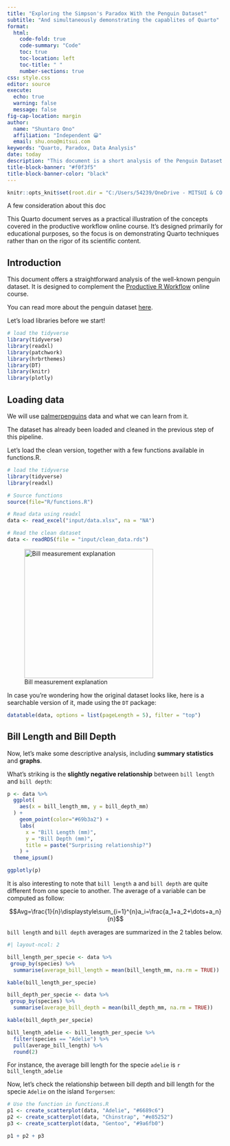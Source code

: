 ```yaml
---
title: "Exploring the Simpson's Paradox With the Penguin Dataset"
subtitle: "And simultaneously demonstrating the capablites of Quarto"
format: 
  html:
    code-fold: true
    code-summary: "Code"
    toc: true
    toc-location: left
    toc-title: " "
    number-sections: true
css: style.css
editor: source
execute:
  echo: true
  warning: false
  message: false
fig-cap-location: margin
author:
  name: "Shuntaro Ono"
  affiliation: "Independent 😀"
  email: shu.ono@mitsui.com
keywords: "Quarto, Paradox, Data Analysis"
date: today
description: "This document is a short analysis of the Penguin Dataset. It explores the relationship between bill length and bill depth and show how important it is to consider group effects."
title-block-banner: "#f0f3f5"
title-block-banner-color: "black"
---
```


```r
knitr::opts_knit$set(root.dir = "C:/Users/54239/OneDrive - MITSUI & CO., LTD/R/productive-r-workflow")
```

::: {.callout-caution collapse="true"}
A few consideration about this doc

This Quarto document serves as a practical illustration of the concepts covered in the productive workflow online course. It’s designed primarily for educational purposes, so the focus is on demonstrating Quarto techniques rather than on the rigor of its scientific content.
:::

## Introduction

This document offers a straightforward analysis of the well-known penguin dataset. It is designed to complement the [Productive R Workflow](https://www.productive-r-workflow.com/) online course.

You can read more about the penguin dataset [here](https://allisonhorst.github.io/palmerpenguins/).

Let’s load libraries before we start!

```r

# load the tidyverse
library(tidyverse)
library(readxl)
library(patchwork)
library(hrbrthemes)
library(DT)
library(knitr)
library(plotly)

```

## Loading data

We will use [palmerpenguins](https://allisonhorst.github.io/palmerpenguins/) data and what we can learn from it.

The dataset has already been loaded and cleaned in the previous step of this pipeline.

Let’s load the clean version, together with a few functions available in functions.R.

```r

# load the tidyverse
library(tidyverse)
library(readxl)

# Source functions
source(file="R/functions.R")

# Read data using readxl
data <- read_excel("input/data.xlsx", na = "NA")

# Read the clean dataset
data <- readRDS(file = "input/clean_data.rds")
```

![Bill measurement explanation](asset/culmen_depth.png){width="300"}

In case you're wondering how the original dataset looks like, here is a searchable version of it, made using the `DT` package:

```r
datatable(data, options = list(pageLength = 5), filter = "top")
```

## Bill Length and Bill Depth

Now, let's make some descriptive analysis, including <b>summary statistics</b> and <b>graphs</b>.

What's striking is the <b>slightly negative relationship</b> between `bill length` and `bill depth`:

```r

p <- data %>%
  ggplot(
    aes(x = bill_length_mm, y = bill_depth_mm)
  ) +
    geom_point(color="#69b3a2") +
    labs(
      x = "Bill Length (mm)",
      y = "Bill Depth (mm)",
      title = paste("Surprising relationship?")
    ) + 
  theme_ipsum()

ggplotly(p)

```

It is also interesting to note that `bill length` a and `bill depth` are quite different from one specie to another. The average of a variable can be computed as follow:

$$Avg=\frac{1}{n}\displaystyle\sum_{i=1}^{n}a_i=\frac{a_1+a_2+\dots+a_n}{n}$$

`bill length` and `bill depth` averages are summarized in the 2 tables below.

```r
#| layout-ncol: 2

bill_length_per_specie <- data %>%
 group_by(species) %>% 
  summarise(average_bill_length = mean(bill_length_mm, na.rm = TRUE))

kable(bill_length_per_specie)

bill_depth_per_specie <- data %>%
 group_by(species) %>% 
  summarise(average_bill_depth = mean(bill_depth_mm, na.rm = TRUE))

kable(bill_depth_per_specie)

bill_length_adelie <- bill_length_per_specie %>%
  filter(species == "Adelie") %>%
  pull(average_bill_length) %>%
  round(2)

```

For instance, the average bill length for the specie `adelie` is `r bill_length_adelie`

Now, let's check the relationship between bill depth and bill length for the specie `Adelie` on the island `Torgersen`:

```r

# Use the function in functions.R
p1 <- create_scatterplot(data, "Adelie", "#6689c6")
p2 <- create_scatterplot(data, "Chinstrap", "#e85252")
p3 <- create_scatterplot(data, "Gentoo", "#9a6fb0")

p1 + p2 + p3
```

